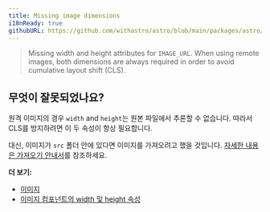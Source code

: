 ```yaml
---
title: Missing image dimensions
i18nReady: true
githubURL: https://github.com/withastro/astro/blob/main/packages/astro/src/core/errors/errors-data.ts
---
```


> Missing width and height attributes for `IMAGE_URL`. When using remote images, both dimensions are always required in order to avoid cumulative layout shift (CLS).

## 무엇이 잘못되었나요?

원격 이미지의 경우 `width` and `height`는 원본 파일에서 추론할 수 없습니다. 따라서 CLS를 방지하려면 이 두 속성이 항상 필요합니다.

대신, 이미지가 `src` 폴더 안에 있다면 이미지를 가져오려고 했을 것입니다. [자세한 내용은 가져오기 안내서](/ko/guides/imports/#기타-자산)를 참조하세요.

**더 보기:**

-  [이미지](/ko/guides/images/)
-  [이미지 컴포넌트의 width 및 height 속성](/ko/guides/images/#width-및-height-public-및-원격-이미지에-필요)
